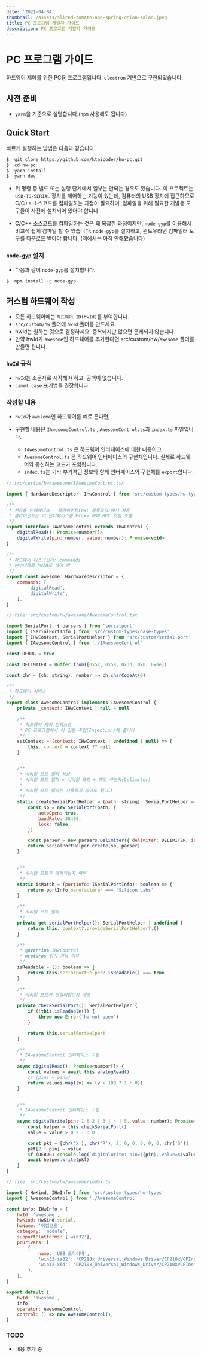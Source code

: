 ```yaml
---
date: '2021-04-04'
thumbnail: /assets/sliced-tomato-and-spring-onion-salad.jpeg
title: PC 프로그램 개발자 가이드
description: PC 프로그램 개발자 가이드
---
```


# PC 프로그램 가이드

하드웨어 제어를 위한 PC용 프로그램입니다. `electron` 기반으로 구현되었습니다.

## 사전 준비

- `yarn`을 기준으로 설명합니다.(`npm` 사용해도 됩니다)

## Quick Start

빠르게 실행하는 방법은 다음과 같습니다.

```bash
$  git clone https://github.com/ktaicoder/hw-pc.git
$  cd hw-pc
$  yarn install
$  yarn dev
```

-   위 명령 중 빌드 또는 실행 단계에서 일부는 안되는 경우도 있습니다. 이 프로젝트는 `USB-TO-SERIAL` 장치를 제어하는 기능이 있는데, 컴퓨터의 USB 장치에 접근하므로 C/C++ 소스코드를 컴파일하는 과정이 필요하며, 컴파일을 위해 필요한 개발용 도구들이 사전에 설치되어 있어야 합니다.

-   C/C++ 소스코드를 컴파일하는 것은 꽤 복잡한 과정이지만, `node-gyp`를 이용해서 비교적 쉽게 컴파일 할 수 있습니다. `node-gyp`를 설치하고, 윈도우라면 컴파일러 도구를 다운로드 받아야 합니다. (맥에서는 아직 안해봤습니다)

### `node-gyp` 설치

-   다음과 같이 `node-gyp`를 설치합니다.

```bash
$  npm install -g node-gyp
```

## 커스텀 하드웨어 작성

-  모든 하드웨어에는 `하드웨어 ID(hwId)`를 부여합니다.
-  `src/custom/hw` 폴더에 `hwId` 폴더를 만드세요. 
- hwId는 원하는 것으로 결정하세요. 중복되지만 않으면 문제되지 않습니다.
- 만약 hwId가 `awesome`인 하드웨어를 추가한다면 src/custom/hw/`awesome` 폴더를 만들면 됩니다.

### `hwId` 규칙
- `hwId`는 소문자로 시작해야 하고, 공백이 없습니다.
- `camel case` 표기법을 권장합니다.

### 작성할 내용

- `hwId`가 `awesome`인 하드웨어를 예로 든다면,

- 구현할 내용은  `IAwesomeControl.ts` , `AwesomeControl.ts`과 `index.ts` 파일입니다.
    - `IAwesomeControl.ts` 은 하드웨어 인터페이스에 대한 내용이고
    - `AwesomeControl.ts` 은 하드웨어 인터페이스의 구현체입니다. 실제로 하드웨어와 통신하는 코드가 포함됩니다.
    - `index.ts`는 기타 부가적인 정보와 함께 인터페이스와 구현체를 `export`합니다.

```javascript
// src/custom/hw/awesome/IAwesomeControl.tsx

import { HardwareDescriptor, IHwControl } from 'src/custom-types/hw-types'

/**
 * 컨트롤 인터페이스 - 클라이언트(ex: 블록코딩)에서 사용
 * 클라이언트는 이 인터페이스를 Proxy 하여 RPC 처럼 호출
 */
export interface IAwesomeControl extends IHwControl {
    digitalRead(): Promise<number[]>
    digitalWrite(pin: number, value: number): Promise<void>
}

/**
 * 하드웨어 디스크립터: commands
 * 변수이름을 hwId로 해야 함
 */
export const awesome: HardwareDescriptor = {
    commands: [
        'digitalRead',
        'digitalWrite',
    ],
}
```

```javascript 
// file: src/custom/hw/awesome/AwesomeControl.tsx

import SerialPort, { parsers } from 'serialport'
import { ISerialPortInfo } from 'src/custom-types/base-types'
import { IHwContext, SerialPortHelper } from 'src/custom/serial-port'
import { IAwesomeControl } from './IAwesomeControl'

const DEBUG = true

const DELIMITER = Buffer.from([0x52, 0x58, 0x3d, 0x0, 0x0e])

const chr = (ch: string): number => ch.charCodeAt(0)

/**
 * 하드웨어 서비스
 */
export class AwesomeControl implements IAwesomeControl {
    private _context: IHwContext | null = null

    /**
     * 하드웨어 제어 컨텍스트
     * PC 프로그램에서 이 값을 주입(Injection)해 줍니다
     */
    setContext = (context: IHwContext | undefined | null) => {
        this._context = context ?? null
    }


    /**
     * 시리얼 포트 헬퍼 생성
     * 시리얼 포트 헬퍼 = 시리얼 포트 + 패킷 구분자(Delimiter)
     * 
     * 시리얼 포트 헬퍼는 사용하지 않아도 됩니다
     */
    static createSerialPortHelper = (path: string): SerialPortHelper => {
        const sp = new SerialPort(path, {
            autoOpen: true,
            baudRate: 38400,
            lock: false,
        })

        const parser = new parsers.Delimiter({ delimiter: DELIMITER, includeDelimiter: false })
        return SerialPortHelper.create(sp, parser)
    }


    /**
     * 시리얼 포트가 매치되는지 여부
     */
    static isMatch = (portInfo: ISerialPortInfo): boolean => {
        return portInfo.manufacturer === 'Silicon Labs'
    }

    /**
     * 시리얼 포트 헬퍼
     */
    private get serialPortHelper(): SerialPortHelper | undefined {
        return this._context?.provideSerialPortHelper?.()
    }

    /**
     * @override IHwControl
     * @returns 읽기 가능 여부
     */
    isReadable = (): boolean => {
        return this.serialPortHelper?.isReadable() === true
    }

    /**
     * 시리얼 포트가 연결되었는지 체크 
     */
    private checkSerialPort(): SerialPortHelper {
        if (!this.isReadable()) {
            throw new Error('hw not open')
        }

        return this.serialPortHelper!
    }

    /**
     * IAwesomeControl 인터페이스 구현
     */
    async digitalRead(): Promise<number[]> {
        const values = await this.analogRead()
        // [pin1 ~ pin5]
        return values.map((v) => (v > 100 ? 1 : 0))
    }


    /**
     * IAwesomeControl 인터페이스 구현
     */
    async digitalWrite(pin: 1 | 2 | 3 | 4 | 5, value: number): Promise<void> {
        const helper = this.checkSerialPort()
        value = value > 0 ? 1 : 0

        const pkt = [chr('X'), chr('R'), 2, 0, 0, 0, 0, 0, chr('S')]
        pkt[2 + pin] = value
        if (DEBUG) console.log(`digitalWrite: pin=${pin}, value=${value}`)
        await helper.write(pkt)
    }
}
```


```javascript
// file: src/custom/hw/awesome/index.ts 

import { HwKind, IHwInfo } from 'src/custom-types/hw-types'
import { AwesomeControl } from './AwesomeControl'

const info: IHwInfo = {
    hwId: 'awesome',
    hwKind: HwKind.serial,
    hwName: '어썸보드',
    category: 'module',
    supportPlatforms: ['win32'],
    pcDrivers: [
        {
            name: 'USB 드라이버',
            'win32-ia32': 'CP210x_Universal_Windows_Driver/CP210xVCPInstaller_x86.exe',
            'win32-x64': 'CP210x_Universal_Windows_Driver/CP210xVCPInstaller_x64.exe',
        },
    ],
}

export default {
    hwId: 'awesome',
    info,
    operator: AwesomeControl,
    control: () => new AwesomeControl(),
}

```

### TODO 
- 내용 추가 중

